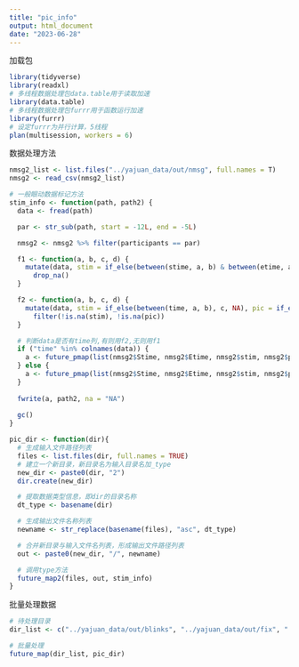 ```yaml
---
title: "pic_info"
output: html_document
date: "2023-06-28"
---
```


加载包
```r
library(tidyverse)
library(readxl)
# 多线程数据处理包data.table用于读取加速
library(data.table)
# 多线程数据处理包furrr用于函数运行加速
library(furrr)
# 设定furrr为并行计算，5线程
plan(multisession, workers = 6)
```


数据处理方法
```r
nmsg2_list <- list.files("../yajuan_data/out/nmsg", full.names = T)
nmsg2 <- read_csv(nmsg2_list)

# 一般眼动数据标记方法
stim_info <- function(path, path2) {
  data <- fread(path)

  par <- str_sub(path, start = -12L, end = -5L)

  nmsg2 <- nmsg2 %>% filter(participants == par)

  f1 <- function(a, b, c, d) {
    mutate(data, stim = if_else(between(stime, a, b) & between(etime, a, b), c, NA), pic = if_else(between(stime, a, b) & between(etime, a, b), d, NA)) %>%
      drop_na()
  }

  f2 <- function(a, b, c, d) {
    mutate(data, stim = if_else(between(time, a, b), c, NA), pic = if_else(between(time, a, b), d, NA)) %>%
      filter(!is.na(stim), !is.na(pic))
  }

  # 判断data是否有time列,有则用f2,无则用f1
  if ("time" %in% colnames(data)) {
    a <- future_pmap(list(nmsg2$Stime, nmsg2$Etime, nmsg2$stim, nmsg2$pic), f2) %>% bind_rows()
  } else {
    a <- future_pmap(list(nmsg2$Stime, nmsg2$Etime, nmsg2$stim, nmsg2$pic), f1) %>% bind_rows()
  }
  
  fwrite(a, path2, na = "NA")
  
  gc()
}

pic_dir <- function(dir){
  # 生成输入文件路径列表
  files <- list.files(dir, full.names = TRUE)
  # 建立一个新目录，新目录名为输入目录名加_type
  new_dir <- paste0(dir, "2")
  dir.create(new_dir)

  # 提取数据类型信息，即dir的目录名称
  dt_type <- basename(dir)

  # 生成输出文件名称列表
  newname <- str_replace(basename(files), "asc", dt_type)

  # 合并新目录与输入文件名列表，形成输出文件路径列表
  out <- paste0(new_dir, "/", newname)

  # 调用type方法
  future_map2(files, out, stim_info)
}

```

批量处理数据
```r
# 待处理目录
dir_list <- c("../yajuan_data/out/blinks", "../yajuan_data/out/fix", "../yajuan_data/out/sacc", "../yajuan_data/out/raw")

# 批量处理
future_map(dir_list, pic_dir)
```
